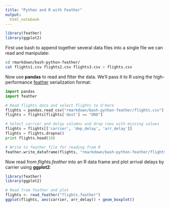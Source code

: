 ```yaml
---
title: "Python and R with Feather"
output: 
  html_notebook
---
```


```r
library(feather)
library(ggplot2)
```


First use bash to append together several data files into a single file we can read and manipulate:

```bash
cd rmarkdown/bash-python-feather/
cat flights1.csv flights2.csv flights3.csv > flights.csv
```

Now use **pandas** to read and filter the data. We'll pass it to R using the high-performance [feather](https://blog.rstudio.org/2016/03/29/feather/) serialization format:

```python
import pandas
import feather

# Read flights data and select flights to O'Hare
flights = pandas.read_csv("rmarkdown/bash-python-feather/flights.csv")
flights = flights[flights['dest'] == "ORD"]

# Select carrier and delay columns and drop rows with missing values
flights = flights[['carrier', 'dep_delay', 'arr_delay']]
flights = flights.dropna()
print flights.head(10)

# Write to feather file for reading from R
feather.write_dataframe(flights, "rmarkdown/bash-python-feather/flights.feather")
```

Now read from *flights.feather* into an R data frame and plot arrival delays by carrier using **ggplot2**:

```r
library(feather)
library(ggplot2)

# Read from feather and plot
flights <- read_feather("flights.feather")
ggplot(flights, aes(carrier, arr_delay)) + geom_boxplot()
```

